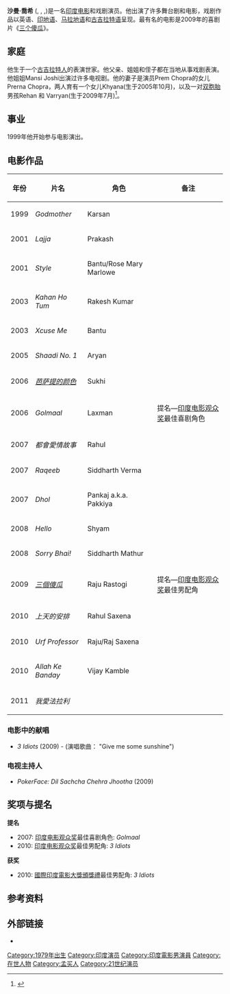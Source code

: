 {{Infobox person
| name          = Sharman Joshi
| image         = Sharman Joshi partyy.jpg
| image_size    =
| caption       =
| birth_place   = 印度
| birth_date    = {{Birth date and age|df=yes|1979|4|28}}
| birth_place   = {{IND}}[[孟买|孟买]]
| occupation    = 戏剧和[[电影演员|电影演员]],[[电视主持人|电视主持人]]
| yearsactive   = 1999 - 
| spouse        = Prerna Chopra
| children      =3个孩子：女儿Khyana[[双胞胎|双胞胎]]男孩Rehan和Varryan 
}}
'''沙曼·喬希''' ({{lang-en|Sharman Joshi}}, {{lang-gu|શરમન જોશી}}, {{lang-hi|शर्मन जोशी}},{{bd|1979年|4月28日|catIdx=Joshi}})是一名[[印度电影|印度电影]]和戏剧演员。他出演了许多舞台剧和电影，戏剧作品以英语、[[印地语|印地语]]、[[马拉地语|马拉地语]]和[[古吉拉特语|古吉拉特语]]呈现。最有名的电影是2009年的喜剧片《[[三个傻瓜|三个傻瓜]]》。

== 家庭 ==
他生于一个[[古吉拉特人|古吉拉特人]]的表演世家。他父亲、姐姐和侄子都在当地从事戏剧表演。他姐姐Mansi Joshi出演过许多电视剧。他的妻子是演员Prem Chopra的女儿Prerna Chopra，两人育有一个女儿Khyana(生于2005年10月)，以及一对[[双胞胎|双胞胎]]男孩Rehan 和 Varryan(生于2009年7月)<ref>{{cite web|title=It’s all in Sharman Joshi's family|url=http://www.dnaindia.com/entertainment/report_it-s-all-in-sharman-joshi-s-family_1325076|publisher=Daily News and Analysis|accessdate=2011-03-17|author=Soumyadipta Banerjee|date=18 December 2009|archive-date=2010-09-13|archive-url=https://web.archive.org/web/20100913080524/http://www.dnaindia.com/entertainment/report_it-s-all-in-sharman-joshi-s-family_1325076|dead-url=no}}</ref>。

== 事业 ==
1999年他开始参与电影演出。

== 电影作品 ==
{| border="2" cellpadding="4" cellspacing="0" style="margin: 1em 1em 1em 0; background: #f9f9f9; border: 1px #aaa solid; border-collapse: collapse; font-size: 95%;"
|- bgcolor="#CCCCCC" align="center"
! 年份 !! 片名 !! 角色 !! 备注
|-
| 1999 || ''Godmother'' || Karsan ||
|-
| 2001 || ''Lajja'' || Prakash ||
|-
| 2001 || ''Style'' || Bantu/Rose Mary Marlowe ||
|-
| 2003 || ''Kahan Ho Tum'' || Rakesh Kumar ||
|-
| 2003 || ''Xcuse Me'' || Bantu ||
|-
| 2005 || ''Shaadi No. 1'' || Aryan ||
|-
| 2006 || ''[[芭萨提的颜色|芭萨提的颜色]]'' || Sukhi ||
|-
| 2006 || ''Golmaal'' || Laxman || 提名—[[印度电影观众奖|印度电影观众奖]]最佳喜剧角色
|-
| 2007 || ''都會愛情故事'' || Rahul ||
|-
| 2007 || ''Raqeeb'' || Siddharth Verma ||
|-
| 2007 || ''Dhol'' || Pankaj a.k.a. Pakkiya ||
|-
| 2008 || ''Hello'' || Shyam ||
|-
| 2008 || ''Sorry Bhai!'' || Siddharth Mathur ||
|-
| 2009 || ''[[三個傻瓜|三個傻瓜]]'' || Raju Rastogi || 提名—[[印度电影观众奖|印度电影观众奖]]最佳男配角
|-
| 2010 || ''上天的安排'' || Rahul Saxena ||
|- 
| 2010 || ''Urf Professor'' || Raju/Raj Saxena ||
|- 
| 2010 || ''Allah Ke Banday'' || Vijay Kamble ||
|-
| 2011 || ''我愛法拉利'' || ||
|}

===电影中的献唱===
*''3 Idiots'' (2009) - (演唱歌曲： "Give me some sunshine")

===电视主持人===
*''PokerFace: Dil Sachcha Chehra Jhootha'' (2009)

==奖项与提名==
'''提名'''
* 2007: [[印度电影观众奖|印度电影观众奖]]最佳喜剧角色: ''Golmaal''
* 2010: [[印度电影观众奖|印度电影观众奖]]最佳男配角: ''3 Idiots''

'''获奖'''
* 2010: [[國際印度電影大獎頒獎禮|國際印度電影大獎頒獎禮]]最佳男配角: ''3 Idiots''

==参考资料==
{{Reflist}}

==外部链接==
{{commonscat|Sharman Joshi}}
* {{IMDb name|id=0430817|name=Sharman Joshi}}

{{Authority control}}
{{DEFAULTSORT:Joshi, Sharman}}
[[Category:1979年出生|Category:1979年出生]]
[[Category:印度演员|Category:印度演员]]
[[Category:印度電影男演員|Category:印度電影男演員]]
[[Category:在世人物|Category:在世人物]]
[[Category:孟买人|Category:孟买人]]
[[Category:21世纪演员|Category:21世纪演员]]